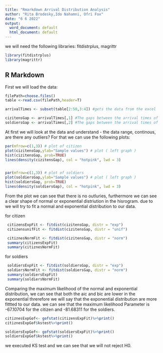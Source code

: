 ---
title: "Rmarkdown Arrival Distribution Analysis"
author: "Rita Brodesky,Ido Nahamni, Ofri Fox"
date: "6 6 2022"
output:
  word_document: default
  html_document: default
---
we will need the following libraries: fitdistrplus, magrittr

```{r libraries, include=TRUE,echo=TRUE}
library(fitdistrplus)
library(magrittr)
```

## R Markdown
First we will load the data:

```{r}
filePath=choose.files()
table <-read.csv(filePath,header=T)

arrivalTimes <- subset(table[2:50,3:4]) #gets the data from the excel

cizitensGap <- arrivalTimes[,1] #The gaps between the arrival times of citizens
soldiersGap <- arrivalTimes[,2] #The gaps between the arrival times of soldiers
```


At first we will  look at the data and understand - the data range, continous,
are there any outliers? 
For that we can use the following plots:

```{r empirical plots}
par(mfrow=c(1,3)) # plot of citizen 
plot(cizitensGap,ylab="Sample values") # plot ( left graph )
hist(cizitensGap, prob=TRUE)
lines(density(cizitensGap), col = "hotpink", lwd = 3)


par(mfrow=c(1,3)) # plot of soldiers 
plot(soldiersGap,ylab="Sample values") # plot ( left graph )
hist(soldiersGap, prob=TRUE)
lines(density(soldiersGap), col = "hotpink", lwd = 3)

```
 From the plot we can see that there is no outluries, furthermore we can 
 see a clear shape of normal or exponential distriution in the hisrogram.
 due to we will try to fit a normal and exponential distribution to  our data.

for citizen 

```{r}
 citizensExpFit <- fitdist(cizitensGap, distr = "exp")
 citizensunifFit <- fitdist(cizitensGap, distr = "unif")

 citiznesNormFit <- fitdist(cizitensGap, distr = "norm")
 summary(citizensExpFit)
 summary(citiznesNormFit)

```

for soldiers
```{r}

 soldiersExpFit <- fitdist(soldiersGap, distr = "exp")
 soldiersNormFit <- fitdist(soldiersGap, distr = "norm")
 summary(soldiersExpFit)
 summary(soldiersNormFit)

```
Comparing the maximum likelihood of the normal and exponential distribution, we can 
see that both the aic and bic are lower in the exponential threrefore we will say 
that the exponential distribution are more fittted to our data.
we can see that the maximum likelihood Parameter is -67.10704 for the citizen and -81.68311 for the soldiers.


```{r}

citiznesExpGof<- gofstat(citizensExpFit)%>%print()
citiznesExpGof$kstest%>%print()

soldiersExpGof<- gofstat(soldiersExpFit)%>%print()
soldiersExpGof$kstest%>%print()

```
we executed KS test and we can see that we will not reject H0.


